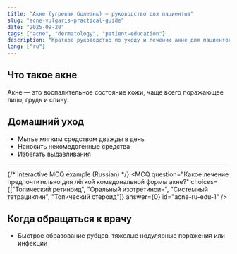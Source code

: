 ```yaml
---
title: "Акне (угревая болезнь) — руководство для пациентов"
slug: "acne-vulgaris-practical-guide"
date: "2025-09-20"
tags: ["acne", "dermatology", "patient-education"]
description: "Краткое руководство по уходу и лечению акне для пациентов."
lang: ["ru"]
---
```


## Что такое акне

Акне — это воспалительное состояние кожи, чаще всего поражающее лицо, грудь и спину.

## Домашний уход

- Мытье мягким средством дважды в день
- Наносить некомедогенные средства
- Избегать выдавливания

---

{/* Interactive MCQ example (Russian) */}
<MCQ
	question="Какое лечение предпочтительно для лёгкой комедональной формы акне?"
	choices={["Топический ретиноид", "Оральный изотретиноин", "Системный тетрациклин", "Топический стероид"]}
	answer={0}
	id="acne-ru-edu-1"
/> 

## Когда обращаться к врачу

- Быстрое образование рубцов, тяжелые нодулярные поражения или инфекции
